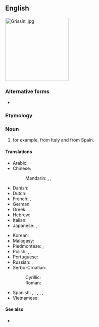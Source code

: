 {{also|bread-stick}}
==English==
[[File:Grissini.jpg|200px|right]]
{{slim-wikipedia}}

===Alternative forms===
* {{alter|en|bread-stick}}

===Etymology===
{{affix|en|bread|stick}}

===Noun===
{{en-noun}}

# {{def|A long, very slender [[loaf]] of [[crisp]] bread smaller than a [[baguette]];}} for example, {{m|it|grissino|grissini}} from Italy and {{m|es|rosquilleta|rosquilletas}} from Spain.

====Translations====
{{trans-top|slender loaf of crisp bread}}
* Arabic: {{t|ar|عُود الخُبْز|m}}
* Chinese:
*: Mandarin: {{t|cmn|麵包棒}}, {{t|cmn|麪包棒}}, {{t|cmn|面包棒|tr=miànbāo bàng}}
* Danish: {{t|da|brødstang|c}}
* Dutch: {{t+|nl|soepstengel|m}}
* French: {{t+|fr|gressin|m}}, {{qualifier|rare}} {{t+|fr|grissini|m}}
* German: {{t|de|Grissini|?}}
* Greek: {{t+|el|κριτσίνι|n}}
* Hebrew: {{t|he|גריסיני|m|tr=grisíni}}
* Italian: {{t+|it|grissino|m}}
* Japanese: {{t|ja|グリッシーニ|tr=gurisshīni}}, {{t|ja|スティックパン|tr=sutikku-pan}}
{{trans-mid}}
* Korean: {{t|ko|막대빵}}
* Malagasy: {{t+check|mg|mifoka}}
* Piedmontese: {{t|pms|ghërsin|m}}, {{t|pms|grissin|m}}
* Polish: {{t+|pl|paluszek|m}}, {{t|pl|grissini|m}}, {{t+|pl|paluch|m}}
* Portuguese: {{t|pt|gressino|m}}
* Russian: {{t|ru|грисси́ни|m}}, {{t|ru|хле́бная па́лочка|f}}
* Serbo-Croatian:
*: Cyrillic: {{t|sh|гриси́ни|m}}
*: Roman: {{t+|sh|grisíni|m}}
* Spanish: {{t|es|rosquilleta|f}}, {{t|es|grisín|m}}, {{t|es|palillo de pan|m}}, {{t|es|palito de pan|m}}, {{qualifier|South America}} {{t|es|colín|m}}, {{qualifier|Southern Spain}} {{t+|es|pico|m}}
* Vietnamese: {{t|vi|bánh mì que}}
{{trans-bottom}}

====See also====
* {{commonslite|Category:Grissini}}

{{topics|en|Breads}}